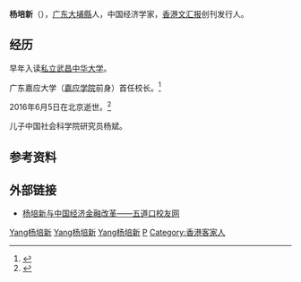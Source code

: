 {{expand|time=2016-06-07T20:46:03+00:00}}
{{refimprove|time=2016-06-07T20:46:03+00:00}}
'''杨培新'''（{{bd|1922年|1月|2016年|6月5日|catIdx=Yang杨培新}}），[[广东|广东]][[大埔縣|大埔縣]]人，中国经济学家，[[文汇报_(香港)|香港文汇报]]创刊发行人。

== 经历 ==
早年入读[[私立武昌中华大学|私立武昌中华大学]]。

广东嘉应大学（[[嘉应学院|嘉应学院]]前身）首任校长。<ref>{{cite news |author= |url=http://www.jyu.edu.cn/xxgk/xxld.html |title=嘉应学院历任学校领导 |work=嘉应学院 |date= |accessdate=2016-06-08 |archive-url=https://web.archive.org/web/20160630041143/http://www.jyu.edu.cn/xxgk/xxld.html |archive-date=2016-06-30 |dead-url=yes }}</ref>

2016年6月5日在北京逝世。<ref>{{cite news |author= |url=http://paper.wenweipo.com/2016/06/07/CH1606070020.htm |title=本报创刊元老杨培新逝世 享年94岁 |work=文汇报 |date=2016-06-07 |accessdate=2016-06-08 |archive-date=2016-09-27 |archive-url=https://web.archive.org/web/20160927183243/http://paper.wenweipo.com/2016/06/07/CH1606070020.htm |dead-url=no }}</ref>

儿子中国社会科学院研究员杨斌。

== 参考资料 ==
{{reflist}}

== 外部链接 ==
*[https://web.archive.org/web/20160629110457/http://www.daokouren.org/content/details287_6639.html 杨培新与中国经济金融改革——五道口校友网]
{{DEFAULTSORT:Yang}}
[[Category:大埔縣人|Yang杨培新]]
[[Category:中华人民共和国经济学家|Yang杨培新]]
[[Category:中国人民大学教授|Yang杨培新]]
[[Category:杨姓|P]]
[[Category:香港客家人|Category:香港客家人]]
